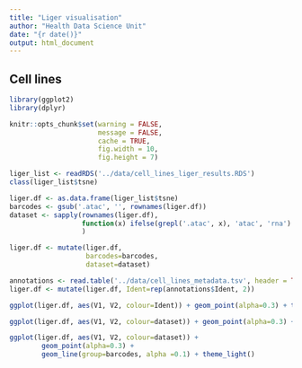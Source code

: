 ```yaml
---
title: "Liger visualisation"
author: "Health Data Science Unit"
date: "{r date()}"
output: html_document
---
```


        
## Cell lines

```r
library(ggplot2)
library(dplyr)

knitr::opts_chunk$set(warning = FALSE, 
                      message = FALSE,
                      cache = TRUE, 
                      fig.width = 10,
                      fig.height = 7)

liger_list <- readRDS('../data/cell_lines_liger_results.RDS')
class(liger_list$tsne)

liger.df <- as.data.frame(liger_list$tsne)
barcodes <- gsub('.atac', '', rownames(liger.df))
dataset <- sapply(rownames(liger.df), 
                  function(x) ifelse(grepl('.atac', x), 'atac', 'rna')
                  )

liger.df <- mutate(liger.df, 
                   barcodes=barcodes,
                   dataset=dataset)

annotations <- read.table('../data/cell_lines_metadata.tsv', header = TRUE) 
liger.df <- mutate(liger.df, Ident=rep(annotations$Ident, 2))
```

```r
ggplot(liger.df, aes(V1, V2, colour=Ident)) + geom_point(alpha=0.3) + theme_light()
```

```r
ggplot(liger.df, aes(V1, V2, colour=dataset)) + geom_point(alpha=0.3) + theme_light()
```

```r
ggplot(liger.df, aes(V1, V2, colour=dataset)) + 
        geom_point(alpha=0.3) + 
        geom_line(group=barcodes, alpha =0.1) + theme_light()
```